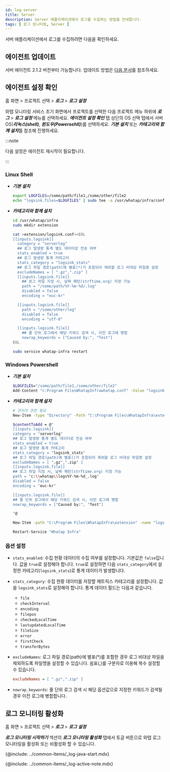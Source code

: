 ```yaml
---
id: log-server
title: Server
description: Server 애플리케이션에서 로그를 수집하는 방법을 안내합니다. 
tags: [ 로그 모니터링, Server ]
---
```


서버 애플리케이션에서 로그를 수집하려면 다음을 확인하세요.

## 에이전트 업데이트

서버 에이전트 2.1.2 버전부터 가능합니다. 업데이트 방법은 [다음 문서](../server/agent-update)를 참조하세요.

## 에이전트 설정 확인

홈 화면 > 프로젝트 선택 > ***로그*** > ***로그 설정***

와탭 모니터링 서비스 초기 화면에서 프로젝트를 선택한 다음 프로젝트 메뉴 하위에 ***로그*** > ***로그 설정*** 메뉴를 선택하세요. ***에이전트 설정 확인*** 탭 상단의 OS 선택 탭에서 서버 OS(***리눅스(shell)***, ***윈도우(Powersehll)***)를 선택하세요. ***기본 설치*** 또는 ***카테고리와 함께 설치***를 참조해 진행하세요. 

:::note

다음 설정은 에이전트 재시작이 필요합니다.

:::

### Linux Shell

* ***기본 설치***

  ```bash title='Linux Shell'
  export LOGFILES=/some/path/file1,/some/other/file2
  echo "logsink.files=$LOGFILES" | sudo tee -a /usr/whatap/infra/conf/whatap.conf
  ```

* ***카테고리와 함께 설치***

  ```bash title='Linux Shell' {7-12,14,25,26} showLineNumbers
  cd /usr/whatap/infra
  sudo mkdir extension

  cat >extension/logsink.conf<<EOL
  [[inputs.logsink]]
    category = "serverlog"
    ## 로그 발생량 통계 별도 데이터로 전송 여부
    stats_enabled = true 
    ## 로그 발생량 통계 카테고리
    stats_category = "logsink_stats"
    ## 로그 파일 경로(path)에 별표(*)가 포함되어 제외할 로그 비대상 파일명 설정 
    excludeNames = [ ".gz",".zip" ] 
    [[inputs.logsink.file]]
      ## 로그 파일 지정 시, 날짜 패턴(strftime.org) 지정 가능
      path = "/some/path/%Y-%m-%d/.log" 
      disabled = false
      encoding = "euc-kr"

    [[inputs.logsink.file]]
      path = "/some/other/log"
      disabled = false
      encoding = "utf-8"

    [[inputs.logsink.file]]
      ## 줄 단위 로그에서 해당 키워드 검색 시, 이전 로그에 병합
      nowrap_keywords = ["Caused by:", "Test"]
  EOL

  sudo service whatap-infra restart
  ```

### Windows Powershell

* ***기본 설치***

  ```bash title='Windows Powershell'
  $LOGFILES="/some/path/file1,/some/other/file2"
  Add-Content "c:Program FilesWhatapInfrawhatap.conf" -Value "logsink.files=$LOGFILES"
  ```

* ***카테고리와 함께 설치***

  ```bash title='Windows Powershell' {6-11,14,20,21} showLineNumbers
  # 관리자 권한 필요
  New-Item -type "Directory" -Path "C:\Program Files\WhatapInfra\extension"

  $contentToAdd = @"
  [[inputs.logsink]]
  category = "serverlog"
  ## 로그 발생량 통계 별도 데이터로 전송 여부
  stats_enabled = true 
  ## 로그 발생량 통계 카테고리
  stats_category = "logsink_stats"
  ## 로그 파일 경로(path)에 별표()가 포함되어 제외할 로그 비대상 파일명 설정 
  excludeNames = [ ".gz",".zip" ] 
  [[inputs.logsink.file]]
  ## 로그 파일 지정 시, 날짜 패턴(strftime.org) 지정 가능
  path = "c:\\whatap\\logs%Y-%m-%d_.log"
  disabled = false
  encoding = "euc-kr"

  [[inputs.logsink.file]]
  ## 줄 단위 로그에서 해당 키워드 검색 시, 이전 로그에 병합
  nowrap_keywords = ["Caused by:", "Test"]

  "@

  New-Item -path "C:\Program Files\WhatapInfra\extension" -name "logsink.conf" -type "file" -value $contentToAdd -Force

  Restart-Service "Whatap Infra"
  ```

### 옵션 설정

* `stats_enabled`: 수집 현황 데이터의 수집 여부를 설정합니다. 기본값은 `false`입니다. 값을 `true`로 설정해야 합니다. `true`로 설정하면 다음 `stats_category`에서 설정한 카테고리(`logsink_stats`)로 통계 데이터가 발생합니다.

* `stats_category`: 수집 현황 데이터를 저장할 메트릭스 카테고리를 설정합니다. 값을 `logsink_stats`로 설정해야 합니다. 통계 데이터 필드는 다음과 같습니다.

  * `file`
  * `checkInterval`
  * `encoding`
  * `filepos`
  * `checkedLocalTime`
  * `lastupdatedLocalTime`
  * `fileSize`
  * `error`
  * `firstCheck`
  * `transferBytes`

* `excludeNames`: 로그 파일 경로(path)에 별표(*)를 포함한 경우 로그 비대상 파일을 제외하도록 파일명을 설정할 수 있습니다. 쉼표(,)를 구분자로 이용해 복수 설정할 수 있습니다.

  ```ini title='Example'
  excludeNames = [ ".gz",".zip" ]
  ```

* `nowrap_keywords`: 줄 단위 로그 검색 시 해당 옵션값으로 지정한 키워드가 검색될 경우 이전 로그에 병합합니다.

## 로그 모니터링 활성화

홈 화면 > 프로젝트 선택 > ***로그*** > ***로그 설정***

***로그 모니터링 시작하기*** 섹션의 ***로그 모니터링 활성화*** 탭에서 토글 버튼으로 와탭 로그 모니터링을 활성화 또는 비활성화 할 수 있습니다. 

{@include: ../common-items/_log-java-start.mdx} 

{@include: ../common-items/_log-active-note.mdx} 
